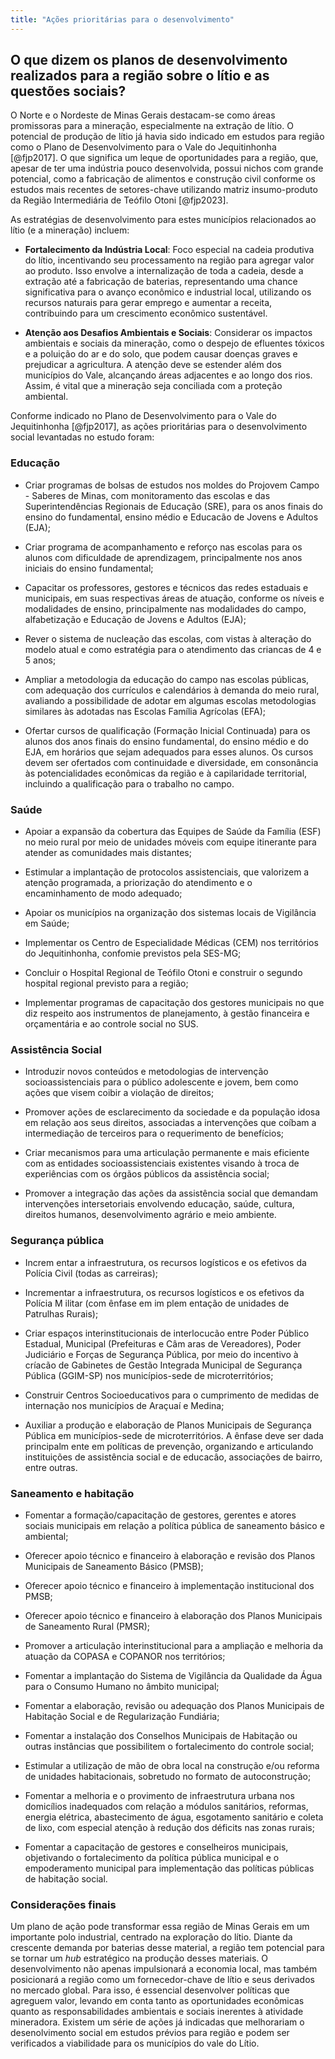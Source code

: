 ```yaml
---
title: "Ações prioritárias para o desenvolvimento"
---
```


## O que dizem os planos de desenvolvimento realizados para a região sobre o lítio e as questões sociais?

<!-- A utilização da matriz insumo-produto (MIP) para a análise regional e o cálculo de índices de ligação enriquecem consideravelmente nossa compreensão do impacto econômico da mineração nos municípios do Norte e Nordeste de Minas Gerais. De acordo com o estudo de Souza, Gonçalves e Franco (2015), que se baseou na MIP de 2008 de Minas Gerais, setores-chave como "indústria extrativa mineral", "alimentos e bebidas", "produtos químicos", "fabricação de aço e derivados" e "serviços de informação" foram identificados. -->

O Norte e o Nordeste de Minas Gerais destacam-se como áreas promissoras para a mineração, especialmente na extração de lítio. O potencial de produção de lítio já havia sido indicado em estudos para região como o Plano de Desenvolvimento para o Vale do Jequitinhonha [@fjp2017]. O que significa um leque de oportunidades para a região, que, apesar de ter uma indústria pouco desenvolvida, possui nichos com grande potencial, como a fabricação de alimentos e construção civil conforme os estudos mais recentes de setores-chave utilizando matriz insumo-produto da Região Intermediária de Teófilo Otoni [@fjp2023].

As estratégias de desenvolvimento para estes municípios relacionados ao lítio (e a mineração) incluem:

-   **Fortalecimento da Indústria Local**: Foco especial na cadeia produtiva do lítio, incentivando seu processamento na região para agregar valor ao produto. Isso envolve a internalização de toda a cadeia, desde a extração até a fabricação de baterias, representando uma chance significativa para o avanço econômico e industrial local, utilizando os recursos naturais para gerar emprego e aumentar a receita, contribuindo para um crescimento econômico sustentável.

-   **Atenção aos Desafios Ambientais e Sociais**: Considerar os impactos ambientais e sociais da mineração, como o despejo de efluentes tóxicos e a poluição do ar e do solo, que podem causar doenças graves e prejudicar a agricultura. A atenção deve se estender além dos municípios do Vale, alcançando áreas adjacentes e ao longo dos rios. Assim, é vital que a mineração seja conciliada com a proteção ambiental.

Conforme indicado no Plano de Desenvolvimento para o Vale do Jequitinhonha [@fjp2017], as ações prioritárias para o desenvolvimento social levantadas no estudo foram:

### Educação

-   Criar programas de bolsas de estudos nos moldes do Projovem Campo - Saberes de Minas, com monitoramento das escolas e das Superintendências Regionais de Educação (SRE), para os anos finais do ensino do fundamental, ensino médio e Educacão de Jovens e Adultos (EJA);

-   Criar programa de acompanhamento e reforço nas escolas para os alunos com dificuldade de aprendizagem, principalmente nos anos iniciais do ensino fundamental;

-   Capacitar os professores, gestores e técnicos das redes estaduais e municipais, em suas respectivas áreas de atuação, conforme os níveis e modalidades de ensino, principalmente nas modalidades do campo, alfabetização e Educação de Jovens e Adultos (EJA);

-   Rever o sistema de nucleação das escolas, com vistas à alteração do modelo atual e como estratégia para o atendimento das criancas de 4 e 5 anos;

-   Ampliar a metodologia da educação do campo nas escolas públicas, com adequação dos currículos e calendários à demanda do meio rural, avaliando a possibilidade de adotar em algumas escolas metodologias similares às adotadas nas Escolas Família Agrícolas (EFA);

-   Ofertar cursos de qualificação (Formação Inicial Continuada) para os alunos dos anos finais do ensino fundamental, do ensino médio e do EJA, em horários que sejam adequados para esses alunos. Os cursos devem ser ofertados com continuidade e diversidade, em consonância às potencialidades econômicas da região e à capilaridade territorial, incluindo a qualificação para o trabalho no campo.

### Saúde

-   Apoiar a expansão da cobertura das Equipes de Saúde da Família (ESF) no meio rural por meio de unidades móveis com equipe itinerante para atender as comunidades mais distantes;

-   Estimular a implantação de protocolos assistenciais, que valorizem a atenção programada, a priorização do atendimento e o encaminhamento de modo adequado;

-   Apoiar os municípios na organização dos sistemas locais de Vigilância em Saúde;

-   Implementar os Centro de Especialidade Médicas (CEM) nos territórios do Jequitinhonha, confomie previstos pela SES-MG;

-   Concluir o Hospital Regional de Teófilo Otoni e construir o segundo hospital regional previsto para a região;

-   Implementar programas de capacitação dos gestores municipais no que diz respeito aos instrumentos de planejamento, à gestão financeira e orçamentária e ao controle social no SUS.

### Assistência Social

-   Introduzir novos conteúdos e metodologias de intervenção socioassistenciais para o público adolescente e jovem, bem como ações que visem coibir a violação de direitos;

-   Promover ações de esclarecimento da sociedade e da população idosa em relação aos seus direitos, associadas a intervenções que coíbam a intermediação de terceiros para o requerimento de benefícios;

-   Criar mecanismos para uma articulação permanente e mais eficiente com as entidades socioassistenciais existentes visando à troca de experiências com os órgãos públicos da assistência social;

-   Promover a integração das ações da assistência social que demandam intervenções intersetoriais envolvendo educação, saúde, cultura, direitos humanos, desenvolvimento agrário e meio ambiente.

### Segurança pública

-   Increm entar a infraestrutura, os recursos logísticos e os efetivos da Polícia Civil (todas as carreiras);

-   Incrementar a infraestrutura, os recursos logísticos e os efetivos da Polícia M ilitar (com ênfase em im plem entação de unidades de Patrulhas Rurais);

-   Criar espaços interinstitucionais de interlocucão entre Poder Público Estadual, Municipal (Prefeituras e Câm aras de Vereadores), Poder Judiciário e Forças de Segurança Pública, por meio do incentivo à críacão de Gabinetes de Gestão Integrada Municipal de Segurança Pública (GGIM-SP) nos municípios-sede de microterritórios;

-   Construir Centros Socioeducativos para o cumprimento de medidas de internação nos municípios de Araçuaí e Medina;

-   Auxiliar a produção e elaboração de Planos Municipais de Segurança Pública em municípios-sede de microterritórios. A ênfase deve ser dada principalm ente em políticas de prevenção, organizando e articulando instituições de assistência social e de educacâo, associações de bairro, entre outras.

### Saneamento e habitação

-   Fomentar a formação/capacitação de gestores, gerentes e atores sociais municipais em relação a política pública de saneamento básico e ambiental;

-   Oferecer apoio técnico e financeiro à elaboração e revisão dos Planos Municipais de Saneamento Básico (PMSB);

-   Oferecer apoio técnico e financeiro à implementação institucional dos PMSB;

-   Oferecer apoio técnico e financeiro à elaboração dos Planos Municipais de Saneamento Rural (PMSR);

-   Promover a articulação interinstitucional para a ampliação e melhoria da atuação da COPASA e COPANOR nos territórios;

-   Fomentar a implantação do Sistema de Vigilância da Qualidade da Água para o Consumo Humano no âmbito municipal;

-   Fomentar a elaboração, revisão ou adequação dos Planos Municipais de Habitação Social e de Regularização Fundiária;

-   Fomentar a instalação dos Conselhos Municipais de Habitação ou outras instâncias que possibilitem o fortalecimento do controle social;

-   Estimular a utilização de mão de obra local na construção e/ou reforma de unidades habitacionais, sobretudo no formato de autoconstrução;

-   Fomentar a melhoria e o provimento de infraestrutura urbana nos domicílios inadequados com relação a módulos sanitários, reformas, energia elétrica, abastecimento de água, esgotamento sanitário e coleta de lixo, com especial atenção à redução dos déficits nas zonas rurais;

-   Fomentar a capacitação de gestores e conselheiros municipais, objetivando o fortalecimento da política pública municipal e o empoderamento municipal para implementação das políticas públicas de habitação social.

### Considerações finais

Um plano de ação pode transformar essa região de Minas Gerais em um importante polo industrial, centrado na exploração do lítio. Diante da crescente demanda por baterias desse material, a região tem potencial para se tornar um *hub* estratégico na produção desses materiais. O desenvolvimento não apenas impulsionará a economia local, mas também posicionará a região como um fornecedor-chave de lítio e seus derivados no mercado global. Para isso, é essencial desenvolver políticas que agreguem valor, levando em conta tanto as oportunidades econômicas quanto as responsabilidades ambientais e sociais inerentes à atividade mineradora. Existem um série de ações já indicadas que melhorariam o desenolvimento social em estudos prévios para região e podem ser verificados a viabilidade para os municípios do vale do Lítio.

<!-- Esta análise revela uma mudança significativa na dinâmica produtiva da região, marcada pela expansão da atividade mineradora, com destaque para a extração de granito, grafita e, especialmente, lítio, principalmente no Médio Jequitinhonha. Essas atividades se tornaram uma fonte relevante de empregos e receitas para muitos municípios. A atividade cafeeira também manteve sua importância como um motor de dinamismo e geração de empregos. -->

<!-- No microterritório de Araçuaí, a extração mineral, especialmente de lítio e granito, tem um papel significativo. Em 2014, o Valor Adicionado da indústria representou 9,9% do PIB de Araçuaí, com a construção civil e a extração mineral sendo os principais contribuintes. A Companhia Brasileira de Lítio (CBL) tem uma presença marcante na região, com a extração de lítio na mina Cachoeira, situada no município de Araçuaí. Além disso, a transformação industrial, especialmente na indústria química, constitui uma parte significativa da atividade, com foco na produção de concentrados de lítio. -->

<!-- O microterritório de Araçuaí é notável por sua variedade de recursos minerais, incluindo lítio, granito, gemas, feldspato, calcita, ardósia, quartzo cristal, areias industriais, xisto, turmalina, diamante secundário, além de areia e argila. A região detém 100% das reservas de lítio (espodumênio e petalita), com a maior parte localizada em Itinga, mas também em Araçuaí, e 41% das reservas de granito. -->

<!-- Em 2013, a grafita, o granito e o lítio responderam por 95% da arrecadação da Compensação Financeira pela Exploração de Recursos Minerais (CFEM) no Médio/Baixo Jequitinhonha. A arrecadação de CFEM em Pedra Azul foi significativa, principalmente devido à extração de grafita e granito, enquanto Araçuaí também teve uma arrecadação considerável, principalmente proveniente do granito e do lítio. -->

<!-- Diante desses desafios, é fundamental buscar um equilíbrio entre o desenvolvimento econômico e a preservação ambiental. A mineração, especialmente com a descoberta de novas jazidas de lítio e as oportunidades em pedras ornamentais, gemas e joias, pode ser uma fonte significativa de empregos e geração de valor. Para isso, é necessário mapear áreas potenciais e atualizar informações sobre produção e reservas.  -->

<!-- Ademais, há uma oportunidade clara de agregar valor à produção local, particularmente no que se refere ao lítio e à grafita. Isso implica desafios em termos de governança e a necessidade de apoio institucional forte. No caso específico das gemas e joias, isso significa investir em pesquisa, formação de mão de obra qualificada, aquisição de tecnologia para o processamento das pedras, e avançar em governança e apoio institucional. -->

<!-- Por fim, a proposta de verticalizar a cadeia produtiva do lítio no território, incluindo a instalação de fábricas de baterias, representa uma oportunidade para gerar mais valor internamente e contribuir para o desenvolvimento sustentável da região. Isso envolve a criação de políticas de agregação de valor, que considerem tanto as potencialidades econômicas quanto os imperativos ambientais e sociais da mineração. -->
